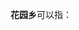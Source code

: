 '''花园乡'''可以指：
{{PRC admin/disambig|13/07/06/200/000|32/07/24/207/000|34/17/21/200/000|36/04/81/202/000|37/13/22/202/000|41/14/21/201/000|51/13/04/230/000|65/22/01/206/000|65/22/22/206/000}}
{{disambig|cat=三字中国乡名消歧义}}